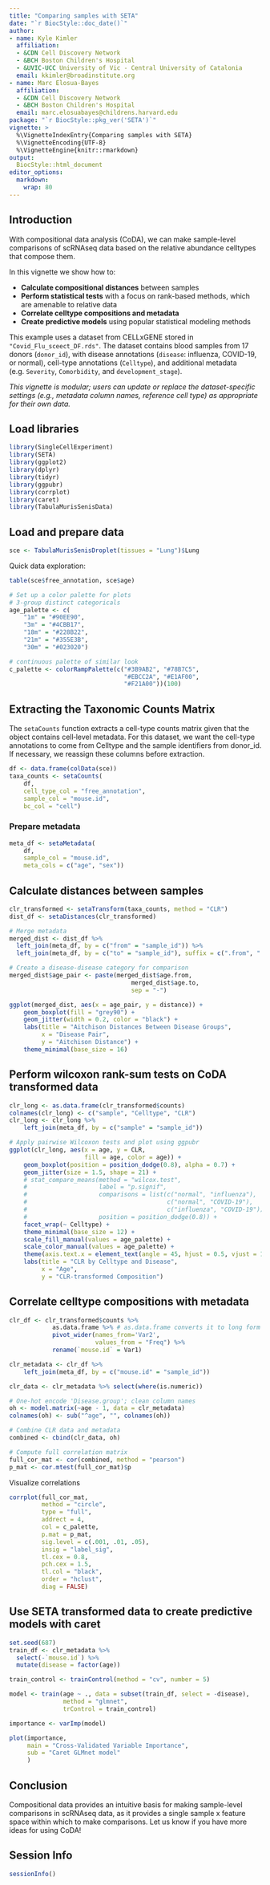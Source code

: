 ```yaml
---
title: "Comparing samples with SETA"
date: "`r BiocStyle::doc_date()`"
author:
- name: Kyle Kimler
  affiliation:
  - &CDN Cell Discovery Network
  - &BCH Boston Children's Hospital
  - &UVIC-UCC University of Vic - Central University of Catalonia
  email: kkimler@broadinstitute.org
- name: Marc Elosua-Bayes
  affiliation: 
  - &CDN Cell Discovery Network
  - &BCH Boston Children's Hospital
  email: marc.elosuabayes@childrens.harvard.edu
package: "`r BiocStyle::pkg_ver('SETA')`"
vignette: >
  %\VignetteIndexEntry{Comparing samples with SETA}
  %\VignetteEncoding{UTF-8}
  %\VignetteEngine{knitr::rmarkdown}
output: 
  BiocStyle::html_document
editor_options: 
  markdown: 
    wrap: 80
---
```


```{=html}
<style type="text/css">
.smaller {
  font-size: 10px
}
</style>
```

## Introduction

With compositional data analysis (CoDA), we can make sample-level comparisons of scRNAseq data 
based on the relative abundance celltypes that compose them.

In this vignette we show how to:
  
- **Calculate compositional distances** between samples
- **Perform statistical tests** with a focus on rank-based methods, which are amenable to relative data
- **Correlate celltype compositions and metadata** 
- **Create predictive models** using popular statistical modeling methods

This example uses a dataset from CELLxGENE stored in `"Covid_Flu_sceect_DF.rds"`. 
The dataset contains blood samples from 17 donors (`donor_id`), with disease annotations (`disease`: influenza, COVID-19, or normal), cell-type annotations (`Celltype`), and additional metadata (e.g. `Severity`, `Comorbidity`, and `development_stage`).

*This vignette is modular; users can update or replace the dataset-specific settings*
*(e.g., metadata column names, reference cell type) as appropriate for their own data.*


## Load libraries 

```r
library(SingleCellExperiment)
library(SETA)
library(ggplot2)
library(dplyr)
library(tidyr)
library(ggpubr)
library(corrplot)
library(caret)
library(TabulaMurisSenisData)
```


## Load and prepare data

```r
sce <- TabulaMurisSenisDroplet(tissues = "Lung")$Lung
```

Quick data exploration:

```r
table(sce$free_annotation, sce$age)
```

```r
# Set up a color palette for plots
# 3-group distinct categoricals
age_palette <- c(
    "1m" = "#90EE90",
    "3m" = "#4CBB17",
    "18m" = "#228B22",
    "21m" = "#355E3B",
    "30m" = "#023020")

# continuous palette of similar look
c_palette <- colorRampPalette(c("#3B9AB2", "#78B7C5",
                                "#EBCC2A", "#E1AF00",
                                "#F21A00"))(100)
```

## Extracting the Taxonomic Counts Matrix

The `setaCounts` function extracts a cell-type counts matrix given 
that the object contains cell‐level metadata. For this dataset, 
we want the cell-type annotations to come from Celltype and 
the sample identifiers from donor_id. If necessary, 
we reassign these columns before extraction.

```r
df <- data.frame(colData(sce))
taxa_counts <- setaCounts(
    df,
    cell_type_col = "free_annotation",
    sample_col = "mouse.id",
    bc_col = "cell")
```


### Prepare metadata
```r
meta_df <- setaMetadata(
    df,
    sample_col = "mouse.id",
    meta_cols = c("age", "sex"))
```

## Calculate distances between samples
```r
clr_transformed <- setaTransform(taxa_counts, method = "CLR")
dist_df <- setaDistances(clr_transformed)

# Merge metadata
merged_dist <- dist_df %>%
  left_join(meta_df, by = c("from" = "sample_id")) %>%
  left_join(meta_df, by = c("to" = "sample_id"), suffix = c(".from", ".to"))

# Create a disease-disease category for comparison
merged_dist$age_pair <- paste(merged_dist$age.from,
                                  merged_dist$age.to,
                                  sep = "-")
```

```r
ggplot(merged_dist, aes(x = age_pair, y = distance)) +
    geom_boxplot(fill = "grey90") +
    geom_jitter(width = 0.2, color = "black") +
    labs(title = "Aitchison Distances Between Disease Groups",
         x = "Disease Pair",
         y = "Aitchison Distance") +
    theme_minimal(base_size = 16)
```

## Perform wilcoxon rank-sum tests on CoDA transformed data
```r
clr_long <- as.data.frame(clr_transformed$counts)
colnames(clr_long) <- c("sample", "Celltype", "CLR")
clr_long <- clr_long %>%
    left_join(meta_df, by = c("sample" = "sample_id"))
```

```r
# Apply pairwise Wilcoxon tests and plot using ggpubr
ggplot(clr_long, aes(x = age, y = CLR,
                     fill = age, color = age)) +
    geom_boxplot(position = position_dodge(0.8), alpha = 0.7) +
    geom_jitter(size = 1.5, shape = 21) +
    # stat_compare_means(method = "wilcox.test",
    #                    label = "p.signif",
    #                    comparisons = list(c("normal", "influenza"),
    #                                       c("normal", "COVID-19"),
    #                                       c("influenza", "COVID-19")),
    #                    position = position_dodge(0.8)) +
    facet_wrap(~ Celltype) +
    theme_minimal(base_size = 12) +
    scale_fill_manual(values = age_palette) +
    scale_color_manual(values = age_palette) +
    theme(axis.text.x = element_text(angle = 45, hjust = 0.5, vjust = 1)) +
    labs(title = "CLR by Celltype and Disease",
         x = "Age",
         y = "CLR-transformed Composition")
```

## Correlate celltype compositions with metadata

```r
clr_df <- clr_transformed$counts %>%
            as.data.frame %>% # as.data.frame converts it to long form
            pivot_wider(names_from='Var2',
                        values_from = "Freq") %>%
            rename(`mouse.id` = Var1)

clr_metadata <- clr_df %>%
    left_join(meta_df, by = c("mouse.id" = "sample_id"))

clr_data <- clr_metadata %>% select(where(is.numeric))

# One-hot encode 'Disease.group'; clean column names
oh <- model.matrix(~age - 1, data = clr_metadata)
colnames(oh) <- sub("^age", "", colnames(oh))

# Combine CLR data and metadata
combined <- cbind(clr_data, oh)

# Compute full correlation matrix
full_cor_mat <- cor(combined, method = "pearson")
p_mat <- cor.mtest(full_cor_mat)$p
```

Visualize correlations
```r
corrplot(full_cor_mat,
         method = "circle",
         type = "full",
         addrect = 4,
         col = c_palette,
         p.mat = p_mat,
         sig.level = c(.001, .01, .05),
         insig = "label_sig",
         tl.cex = 0.8,
         pch.cex = 1.5,
         tl.col = "black",
         order = "hclust",
         diag = FALSE)

```


## Use SETA transformed data to create predictive models with caret

```r
set.seed(687)
train_df <- clr_metadata %>%
  select(-`mouse.id`) %>%
  mutate(disease = factor(age))

train_control <- trainControl(method = "cv", number = 5)

model <- train(age ~ ., data = subset(train_df, select = -disease),
               method = "glmnet",
               trControl = train_control)

importance <- varImp(model)
```

```r
plot(importance,
     main = "Cross-Validated Variable Importance",
     sub = "Caret GLMnet model"
     )
```


## Conclusion
Compositional data provides an intuitive basis for making sample-level comparisons
in scRNAseq data, as it provides a single sample x feature space within which
to make comparisons. Let us know if you have more ideas for using CoDA! 

## Session Info
```r
sessionInfo()
```
